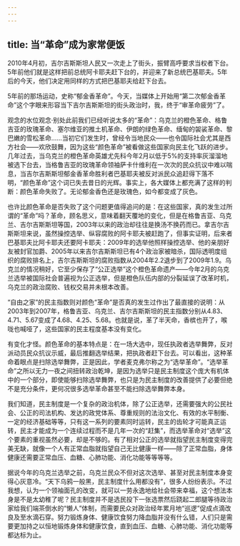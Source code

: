 ```yaml
---
---
---
```

title: 当“革命”成为家常便饭
---







2010年4月初，吉尔吉斯斯坦人民又一次走上了街头，振臂高呼要求当权者下台。5年前他们就是这样把前总统阿卡耶夫赶下台的，并迎来了新总统巴基耶夫。5年后的今天，他们决定用同样的方式把巴基耶夫给赶下台去。

5年前的那场运动，史称“郁金香革命”。今天，当媒体上开始用“第二次郁金香革命”这个字眼来形容当下吉尔吉斯斯坦的街头政治时，我，终于“审革命疲劳”了。

观念的水位观念·别处此前我们已经听说太多的“革命”：乌克兰的橙色革命、格鲁吉亚的玫瑰革命、塞尔维亚的推土机革命、伊朗的绿色革命、缅甸的袈裟革命、黎巴嫩的雪松革命……当初它们发生时，曾经令当地民众——也令国际社会尤其是西方社会——欢欣鼓舞，因为这些“颜色革命”被看做这些国家向民主化飞跃的进步。几年过去，当乌克兰的橙色革命英雄尤先科今年2月以低于5%的支持率灰溜溜地被选下台去，当格鲁吉亚的玫瑰革命领袖萨卡什维利在一次次的民众抗议中难以喘息，当吉尔吉斯斯坦郁金香革命胜利者巴基耶夫被反对派民众追赶得下落不明，“颜色革命”这个词已失去昔日的光辉。事实上，各大媒体上都充满了这样的判断：颜色革命失败了。无论郁金香色还是玫瑰色，如今都变成了灰色。

也许比颜色革命是否失败了这个问题更值得追问的是：在这些国家，真的发生过所谓的“革命”吗？革命，顾名思义，意味着翻天覆地的变化，但是在格鲁吉亚、乌克兰、吉尔吉斯斯坦等国，2003年以来的政治却往往是换汤不换药而已。拿吉尔吉斯斯坦来说，虽然操控选举、纵容腐败的阿卡耶夫被赶跑了，但事实证明，后来者巴基耶夫比阿卡耶夫还要阿卡耶夫：2009年的选举他照样操控选举、他的亲朋好友被封官加爵、2005年以来吉尔吉斯斯坦已有4个政治家被暗杀，国际透明度组织的腐败排名上，吉尔吉斯斯坦的腐败指数从2004年2.2退步到了2009年1.9。乌克兰的情况稍好，它至少保存了“公正选举”这个橙色革命遗产——今年2月的乌克兰选举被国际社会普遍视为公正选举，但是橙色队伍内部的分裂延误了改革时机，乌克兰的政治腐败、钱权交易并未根本改善。

“自由之家”的民主指数则对颜色“革命”是否真的发生过作出了最直接的说明：从2003年到2007年，格鲁吉亚、乌克兰、吉尔吉斯斯坦的民主指数分别从4.83、4.71、5.67变成了4.68、4.25、5.68。也就是说，革了半天命，香槟也开了，喉咙也喊哑了，这些国家的民主程度基本没有变化。

有变化才怪。颜色革命的基本特点是：在一场大选中，现任执政者选举舞弊，反对派动员民众抗议示威，最后推翻选举结果，把执政者赶下台去。可以看出，这种革命着眼点是扫除选举舞弊，正是因此，学者麦克弗尔称之为“选举革命”。“选举革命”之所以无力一夜之间扭转政治乾坤，是因为选举只是民主制度这个庞大有机体中的一个部分，即使能够扫除选举舞弊，也只是为民主制度的改善提供了必要但绝不是充分条件，更何况很多选举革命甚至不能扫除选举舞弊本身。

我们知道，民主制度是一个复杂的政治机体，除了公正选举，还需要强大的公民社会、公正的司法机构、发达的政党体系、尊重规则的法治文化、有效的水平制衡、一定的经济基础等等，只有这一系列的要素同时运转，民主的齿轮才可能真正运转，民主才能成为一个连续过程而不是几年一次的“赶集”，而选举革命对“选举”这个要素的重视虽然必要，却是不够的。有了相对公正的选举就指望民主制度变得完美无缺，就像一个人有正常血脂就指望自己无比健康一样——除了正常血脂，身体健康还需要正常血压、血糖、心肺功能、消化功能等等等等。

据说今年的乌克兰选举之前，乌克兰民众不但对这次选举、甚至对民主制度本身变得心灰意冷。“天下乌鸦一般黑，民主制度什么用都没有”，很多人纷纷表示。不过我想，认为一个领袖面孔的改变，就可以一劳永逸地给社会带来幸福，这个想法本身是不是太幼稚了呢？民主制度并不是选民投下一张选票然后跷起二郎腿等待政治家给我们端茶倒水的“懒人”体制，而需要民众对政治经年累月地“巡逻”促成点滴改良及至水滴石穿。努力锻炼身体、健康饮食努力降血脂并没有什么错，人们只是需要更加持之以恒地锻炼身体和健康饮食，直到血压、血糖、心肺功能、消化功能等都达标为止。